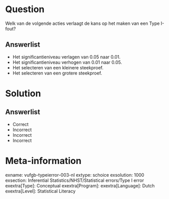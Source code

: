Question
========

Welk van de volgende acties verlaagt de kans op het maken van een Type I-fout?

  
Answerlist
----------
* Het significantieniveau verlagen van 0.05 naar 0.01.
* Het significantieniveau verhogen van 0.01 naar 0.05.
* Het selecteren van een kleinere steekproef.
* Het selecteren van een grotere steekproef.

Solution
========

Answerlist
----------
* Correct
* Incorrect
* Incorrect
* Incorrect

Meta-information
================
exname: vufgb-typeierror-003-nl
extype: schoice
exsolution: 1000
exsection: Inferential Statistics/NHST/Statistical errors/Type I error
exextra[Type]: Conceptual
exextra[Program]: 
exextra[Language]: Dutch
exextra[Level]: Statistical Literacy
